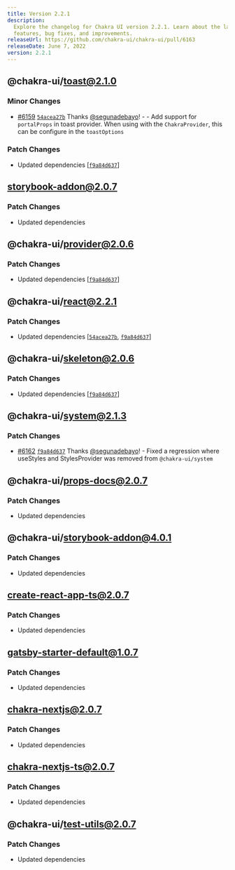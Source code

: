 ```yaml
---
title: Version 2.2.1
description:
  Explore the changelog for Chakra UI version 2.2.1. Learn about the latest
  features, bug fixes, and improvements.
releaseUrl: https://github.com/chakra-ui/chakra-ui/pull/6163
releaseDate: June 7, 2022
version: 2.2.1
---
```


## @chakra-ui/toast@2.1.0

### Minor Changes

- [#6159](https://github.com/chakra-ui/chakra-ui/pull/6159)
  [`54acea27b`](https://github.com/chakra-ui/chakra-ui/commit/54acea27baf8a8ac4a9f5346d95fe6aecda92f74)
  Thanks [@segunadebayo](https://github.com/segunadebayo)! - - Add support for
  `portalProps` in toast provider. When using with the `ChakraProvider`, this
  can be configure in the `toastOptions`

### Patch Changes

- Updated dependencies
  \[[`f9a84d637`](https://github.com/chakra-ui/chakra-ui/commit/f9a84d6370f0f460f491c36c53077c2087eb7580)]

## storybook-addon@2.0.7

### Patch Changes

- Updated dependencies

## @chakra-ui/provider@2.0.6

### Patch Changes

- Updated dependencies
  \[[`f9a84d637`](https://github.com/chakra-ui/chakra-ui/commit/f9a84d6370f0f460f491c36c53077c2087eb7580)]

## @chakra-ui/react@2.2.1

### Patch Changes

- Updated dependencies
  \[[`54acea27b`](https://github.com/chakra-ui/chakra-ui/commit/54acea27baf8a8ac4a9f5346d95fe6aecda92f74),
  [`f9a84d637`](https://github.com/chakra-ui/chakra-ui/commit/f9a84d6370f0f460f491c36c53077c2087eb7580)]

## @chakra-ui/skeleton@2.0.6

### Patch Changes

- Updated dependencies
  \[[`f9a84d637`](https://github.com/chakra-ui/chakra-ui/commit/f9a84d6370f0f460f491c36c53077c2087eb7580)]

## @chakra-ui/system@2.1.3

### Patch Changes

- [#6162](https://github.com/chakra-ui/chakra-ui/pull/6162)
  [`f9a84d637`](https://github.com/chakra-ui/chakra-ui/commit/f9a84d6370f0f460f491c36c53077c2087eb7580)
  Thanks [@segunadebayo](https://github.com/segunadebayo)! - Fixed a regression
  where useStyles and StylesProvider was removed from `@chakra-ui/system`

## @chakra-ui/props-docs@2.0.7

### Patch Changes

- Updated dependencies

## @chakra-ui/storybook-addon@4.0.1

### Patch Changes

- Updated dependencies

## create-react-app-ts@2.0.7

### Patch Changes

- Updated dependencies

## gatsby-starter-default@1.0.7

### Patch Changes

- Updated dependencies

## chakra-nextjs@2.0.7

### Patch Changes

- Updated dependencies

## chakra-nextjs-ts@2.0.7

### Patch Changes

- Updated dependencies

## @chakra-ui/test-utils@2.0.7

### Patch Changes

- Updated dependencies
